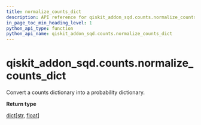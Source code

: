 ```yaml
---
title: normalize_counts_dict
description: API reference for qiskit_addon_sqd.counts.normalize_counts_dict
in_page_toc_min_heading_level: 1
python_api_type: function
python_api_name: qiskit_addon_sqd.counts.normalize_counts_dict
---
```


<span id="qiskit-addon-sqd-counts-normalize-counts-dict" />

# qiskit\_addon\_sqd.counts.normalize\_counts\_dict

<Function id="qiskit_addon_sqd.counts.normalize_counts_dict" isDedicatedPage={true} github="https://github.com/Qiskit/qiskit-addon-sqd/tree/main/qiskit_addon_sqd/counts.py#L153-L160" signature="normalize_counts_dict(counts)">
  Convert a counts dictionary into a probability dictionary.

  **Return type**

  [dict](https://docs.python.org/3/library/stdtypes.html#dict "(in Python v3.13)")\[[str](https://docs.python.org/3/library/stdtypes.html#str "(in Python v3.13)"), [float](https://docs.python.org/3/library/functions.html#float "(in Python v3.13)")]
</Function>

